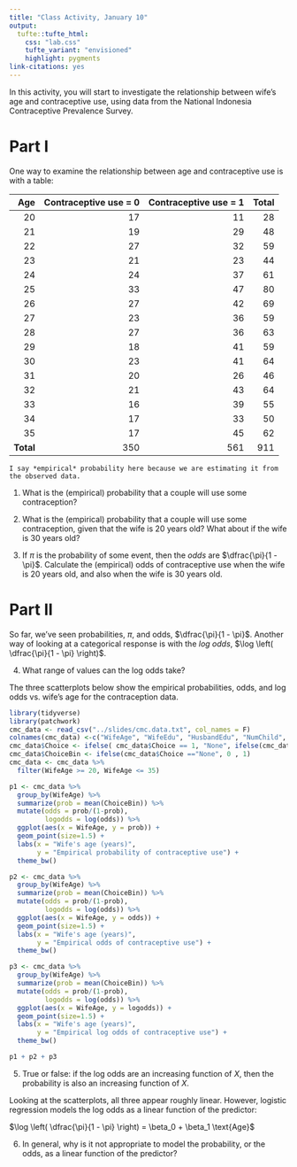 ```yaml
---
title: "Class Activity, January 10"
output: 
  tufte::tufte_html:
    css: "lab.css"
    tufte_variant: "envisioned"
    highlight: pygments
link-citations: yes
---
```


In this activity, you will start to investigate the relationship between wife's age and contraceptive use, using data from the National Indonesia Contraceptive Prevalence Survey.

# Part I

One way to examine the relationship between age and contraceptive use is with a table:

| Age | Contraceptive use = 0| Contraceptive use = 1 | Total |
|-------:|-----:|------:|-----:|
|      20|    17|     11|    28|
|      21|    19|     29|    48|
|      22|    27|     32|    59|
|      23|    21|     23|    44|
|      24|    24|     37|    61|
|      25|    33|     47|    80|
|      26|    27|     42|    69|
|      27|    23|     36|    59|
|      28|    27|     36|    63|
|      29|    18|     41|    59|
|      30|    23|     41|    64|
|      31|    20|     26|    46|
|      32|    21|     43|    64|
|      33|    16|     39|    55|
|      34|    17|     33|    50|
|      35|    17|     45|    62|
| **Total**  | 350 | 561 | 911 |

```marginfigure
I say *empirical* probability here because we are estimating it from the observed data.
```

1. What is the (empirical) probability that a couple will use some contraception?

2. What is the (empirical) probability that a couple will use some contraception, given that the wife is 20 years old? What about if the wife is 30 years old?

3. If $\pi$ is the probability of some event, then the *odds* are $\dfrac{\pi}{1 - \pi}$. Calculate the (empirical) odds of contraceptive use when the wife is 20 years old, and also when the wife is 30 years old.


# Part II

So far, we've seen probabilities, $\pi$, and odds, $\dfrac{\pi}{1 - \pi}$. Another way of looking at a categorical response is with the *log odds*, $\log \left( \dfrac{\pi}{1 - \pi} \right)$.

4. What range of values can the log odds take?

The three scatterplots below show the empirical probabilities, odds, and log odds vs. wife's age for the contraception data.

```r
library(tidyverse)
library(patchwork)
cmc_data <- read_csv("../slides/cmc.data.txt", col_names = F)
colnames(cmc_data) <-c("WifeAge", "WifeEdu", "HusbandEdu", "NumChild", "WifeRel", "WifeWork", "HusbandOcc","Living", "Media", "Choice")
cmc_data$Choice <- ifelse( cmc_data$Choice == 1, "None", ifelse(cmc_data$Choice==2, "Short", "Long"))
cmc_data$ChoiceBin <- ifelse(cmc_data$Choice =="None", 0 , 1)
cmc_data <- cmc_data %>% 
  filter(WifeAge >= 20, WifeAge <= 35)

p1 <- cmc_data %>%
  group_by(WifeAge) %>%
  summarize(prob = mean(ChoiceBin)) %>%
  mutate(odds = prob/(1-prob),
         logodds = log(odds)) %>%
  ggplot(aes(x = WifeAge, y = prob)) +
  geom_point(size=1.5) +
  labs(x = "Wife's age (years)",
       y = "Empirical probability of contraceptive use") +
  theme_bw() 

p2 <- cmc_data %>%
  group_by(WifeAge) %>%
  summarize(prob = mean(ChoiceBin)) %>%
  mutate(odds = prob/(1-prob),
         logodds = log(odds)) %>%
  ggplot(aes(x = WifeAge, y = odds)) +
  geom_point(size=1.5) +
  labs(x = "Wife's age (years)",
       y = "Empirical odds of contraceptive use") +
  theme_bw() 

p3 <- cmc_data %>%
  group_by(WifeAge) %>%
  summarize(prob = mean(ChoiceBin)) %>%
  mutate(odds = prob/(1-prob),
         logodds = log(odds)) %>%
  ggplot(aes(x = WifeAge, y = logodds)) +
  geom_point(size=1.5) +
  labs(x = "Wife's age (years)",
       y = "Empirical log odds of contraceptive use") +
  theme_bw() 

p1 + p2 + p3
```

5. True or false: if the log odds are an increasing function of $X$, then the probability is also an increasing function of $X$.

Looking at the scatterplots, all three appear roughly linear. However, logistic regression models the log odds as a linear function of the predictor:

$\log \left( \dfrac{\pi}{1 - \pi} \right) = \beta_0 + \beta_1 \text{Age}$

6. In general, why is it not appropriate to model the probability, or the odds, as a linear function of the predictor?
